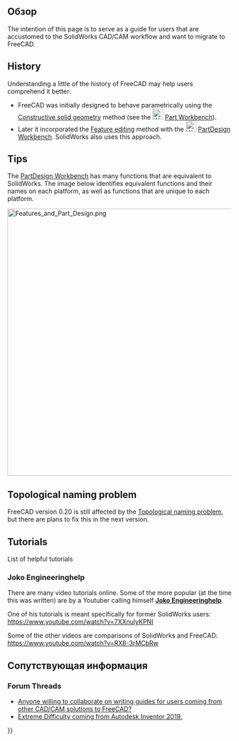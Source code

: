 <languages/>
{{UnfinishedDocu}}
{{TOCright}}

<span id="Overview"></span>
== Обзор ==

The intention of this page is to serve as a guide for users that are accustomed to the SolidWorks CAD/CAM workflow and want to migrate to FreeCAD.

== History ==

Understanding a little of the history of FreeCAD may help users comprehend it better: 
* FreeCAD was initially designed to behave parametrically using the [[Constructive_solid_geometry|Constructive solid geometry]] method (see the [[Image:Workbench_Part.svg|24px]] [[Part_Workbench|Part Workbench]]). 
* Later it incorporated the [[Feature_editing|Feature editing]] method with the [[Image:Workbench_PartDesign.svg|24px]] [[PartDesign_Workbench|PartDesign Workbench]]. SolidWorks also uses this approach.

== Tips ==

The [[PartDesign_Workbench|PartDesign Workbench]] has many functions that are equivalent to SolidWorks. The image below identifies equivalent functions and their names on each platform, as well as functions that are unique to each platform.

[[File:Features and Part Design.png|600px]]
{{Caption|A comparison between FreeCAD and SolidWorks. Click the image for a higher resolution.}}

== Topological naming problem ==

FreeCAD version 0.20 is still affected by the [[Topological_naming_problem|Topological naming problem]], but there are plans to fix this in the next version.

== Tutorials ==

List of helpful tutorials

=== Joko Engineeringhelp ===

There are many video tutorials online. Some of the more popular (at the time this was written) are by a Youtuber calling himself [https://www.youtube.com/channel/UC-CubOaooNwC-3RBKUoAOQQ/videos '''Joko Engineeringhelp'''].

One of his tutorials is meant specifically for former SolidWorks users: https://www.youtube.com/watch?v=7XXnulyKPNI

Some of the other videos are comparisons of SolidWorks and FreeCAD: https://www.youtube.com/watch?v=RX8-3rMCbRw

<span id="Related"></span>
== Сопутствующая информация ==

=== Forum Threads ===

* [https://forum.freecadweb.org/viewtopic.php?f=8&t=42139&p=366957#p357540 Anyone willing to collaborate on writing guides for users coming from other CAD/CAM solutions to FreeCAD?]
* [https://forum.freecadweb.org/viewtopic.php?f=3&t=42980#p366121 Extreme Difficulty coming from Autodesk Inventor 2019.]


{{Userdocnavi{{#translation:}}}}